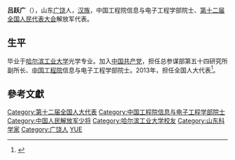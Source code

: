 '''吕跃广'''（{{bd|1964年||}}），山东[[广饶|广饶]]人，[[汉族|汉族]]，中国工程院信息与电子工程学部院士、[[第十二届全国人民代表大会|第十二届全国人民代表大会]]解放军代表。

==生平==
毕业于[[哈尔滨工业大学|哈尔滨工业大学]]光学专业。加入[[中国共产党|中国共产党]]，担任总参谋部第五十四研究所副所长、[[中国工程院|中国工程院]]信息与电子工程学部院士。2013年，担任全国人大代表<ref>{{cite news|title=全国人大代表信息-吕跃广|url= http://210.82.31.1:8084/delegate/viewDelegate.action?dbid=122779|accessdate=2013-04-05|newspaper=全国人大网}}{{Dead link|date=2019年12月 |bot=InternetArchiveBot |fix-attempted=yes }}</ref>。

==參考文獻==
{{reflist}}

{{中国科学家小作品}}
{{中国工程院信息与电子工程学部院士}}

{{DEFAULTSORT:L}}
[[Category:第十二届全国人大代表|Category:第十二届全国人大代表]]
[[Category:中国工程院信息与电子工程学部院士|Category:中国工程院信息与电子工程学部院士]]
[[Category:中国人民解放军少将|Category:中国人民解放军少将]]
[[Category:哈尔滨工业大学校友|Category:哈尔滨工业大学校友]]
[[Category:山东科学家|Category:山东科学家]]
[[Category:广饶人|Category:广饶人]]
[[Category:吕姓|YUE]]